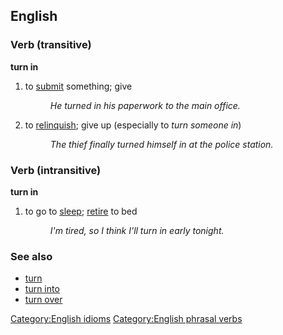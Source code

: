==English==
[[Category:English idioms]]
===Verb (transitive)===
'''turn in'''
# to [[submit]] something; give
#: ''He turned in his paperwork to the main office.''
# to [[relinquish]]; give up (especially to ''turn someone in'')
#: ''The thief finally turned himself in at the police station.''

===Verb (intransitive)===
'''turn in'''
# to go to [[sleep]]; [[retire]] to bed
#: ''I'm tired, so I think I'll turn in early tonight.''

===See also===
*[[turn]]
*[[turn into]]
*[[turn over]]

[[Category:English phrasal verbs]]